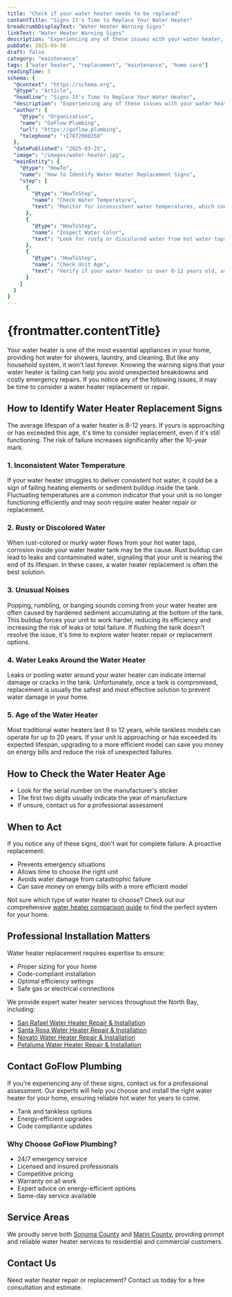 ```yaml
---
title: "Check if your water heater needs to be replaced"
contentTitle: "Signs It's Time to Replace Your Water Heater"
breadcrumbDisplayText: "Water Heater Warning Signs"
linkText: "Water Heater Warning Signs"
description: "Experiencing any of these issues with your water heater, GoFlow Plumbing offers expert water heater repair and water heater replacement services to keep your home comfortable and safe."
pubDate: 2025-09-30
draft: false
category: "maintenance"
tags: ["water heater", "replacement", "maintenance", "home care"]
readingTime: 5
schema: {
  "@context": "https://schema.org",
  "@type": "Article",
  "headline": "Signs It's Time to Replace Your Water Heater",
  "description": "Experiencing any of these issues with your water heater, GoFlow Plumbing offers expert water heater repair and water heater replacement services to keep your home comfortable and safe.",
  "author": {
    "@type": "Organization",
    "name": "GoFlow Plumbing",
    "url": "https://goflow.plumbing",
    "telephone": "+17072008350"
  },
  "datePublished": "2025-03-25",
  "image": "/images/water-heater.jpg",
  "mainEntity": {
    "@type": "HowTo",
    "name": "How to Identify Water Heater Replacement Signs",
    "step": [
      {
        "@type": "HowToStep",
        "name": "Check Water Temperature",
        "text": "Monitor for inconsistent water temperatures, which could indicate failing heating elements or sediment buildup."
      },
      {
        "@type": "HowToStep",
        "name": "Inspect Water Color",
        "text": "Look for rusty or discolored water from hot water taps, which may indicate internal corrosion."
      },
      {
        "@type": "HowToStep",
        "name": "Check Unit Age",
        "text": "Verify if your water heater is over 8-12 years old, as this is the typical lifespan."
      }
    ]
  }
}
---
```


# {frontmatter.contentTitle}

Your water heater is one of the most essential appliances in your home, providing hot water for showers, laundry, and cleaning. But like any household system, it won't last forever. Knowing the warning signs that your water heater is failing can help you avoid unexpected breakdowns and costly emergency repairs. If you notice any of the following issues, it may be time to consider a water heater replacement or repair.

## How to Identify Water Heater Replacement Signs

The average lifespan of a water heater is 8-12 years. If yours is approaching or has exceeded this age, it's time to consider replacement, even if it's still functioning. The risk of failure increases significantly after the 10-year mark.

### 1. Inconsistent Water Temperature
If your water heater struggles to deliver consistent hot water, it could be a sign of failing heating elements or sediment buildup inside the tank. Fluctuating temperatures are a common indicator that your unit is no longer functioning efficiently and may soon require water heater repair or replacement.

### 2. Rusty or Discolored Water
When rust-colored or murky water flows from your hot water taps, corrosion inside your water heater tank may be the cause. Rust buildup can lead to leaks and contaminated water, signaling that your unit is nearing the end of its lifespan. In these cases, a water heater replacement is often the best solution.

### 3. Unusual Noises
Popping, rumbling, or banging sounds coming from your water heater are often caused by hardened sediment accumulating at the bottom of the tank. This buildup forces your unit to work harder, reducing its efficiency and increasing the risk of leaks or total failure. If flushing the tank doesn't resolve the issue, it's time to explore water heater repair or replacement options.

### 4. Water Leaks Around the Water Heater
Leaks or pooling water around your water heater can indicate internal damage or cracks in the tank. Unfortunately, once a tank is compromised, replacement is usually the safest and most effective solution to prevent water damage in your home.

### 5. Age of the Water Heater
Most traditional water heaters last 8 to 12 years, while tankless models can operate for up to 20 years. If your unit is approaching or has exceeded its expected lifespan, upgrading to a more efficient model can save you money on energy bills and reduce the risk of unexpected failures.

## How to Check the Water Heater Age
- Look for the serial number on the manufacturer's sticker
- The first two digits usually indicate the year of manufacture
- If unsure, contact us for a professional assessment

## When to Act
If you notice any of these signs, don't wait for complete failure. A proactive replacement:
- Prevents emergency situations
- Allows time to choose the right unit
- Avoids water damage from catastrophic failure
- Can save money on energy bills with a more efficient model

Not sure which type of water heater to choose? Check out our comprehensive [water heater comparison guide](/articles/water-heater-comparisons/) to find the perfect system for your home.

## Professional Installation Matters
Water heater replacement requires expertise to ensure:
- Proper sizing for your home
- Code-compliant installation
- Optimal efficiency settings
- Safe gas or electrical connections

We provide expert water heater services throughout the North Bay, including:
- [San Rafael Water Heater Repair &amp; Installation](/water-heater-repair-san-rafael/)
- [Santa Rosa Water Heater Repair &amp; Installation](/water-heater-repair-santa-rosa/)
- [Novato Water Heater Repair &amp; Installation](/water-heater-repair-novato/)
- [Petaluma Water Heater Repair &amp; Installation](/water-heater-installation-petaluma/)

## Contact GoFlow Plumbing
If you're experiencing any of these signs, contact us for a professional assessment. Our experts will help you choose and install the right water heater for your home, ensuring reliable hot water for years to come.
- Tank and tankless options
- Energy-efficient upgrades
- Code compliance updates

### Why Choose GoFlow Plumbing?
- 24/7 emergency service
- Licensed and insured professionals
- Competitive pricing
- Warranty on all work
- Expert advice on energy-efficient options
- Same-day service available

## Service Areas
We proudly serve both [Sonoma County](/sonoma-county-plumbing) and [Marin County](/marin-county-plumbing), providing prompt and reliable water heater services to residential and commercial customers.

## Contact Us
Need water heater repair or replacement? Contact us today for a free consultation and estimate.
